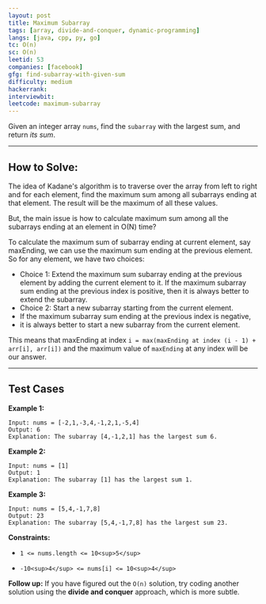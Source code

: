```yaml
---
layout: post
title: Maximum Subarray
tags: [array, divide-and-conquer, dynamic-programming]
langs: [java, cpp, py, go]
tc: O(n)
sc: O(n)
leetid: 53
companies: [facebook]
gfg: find-subarray-with-given-sum
difficulty: medium
hackerrank: 
interviewbit: 
leetcode: maximum-subarray
---
```

Given an integer array `nums`, find the `subarray` with the largest sum, and return *its sum*.
 
---
## How to Solve:

The idea of Kadane's algorithm is to traverse over the array from left to right and for each element, 
find the maximum sum among all subarrays ending at that element. The result will be the maximum of all these values.

But, the main issue is how to calculate maximum sum among all the subarrays ending at an element in O(N) time?

To calculate the maximum sum of subarray ending at current element, say maxEnding, 
we can use the maximum sum ending at the previous element. So for any element, we have two choices:

* Choice 1: Extend the maximum sum subarray ending at the previous element by adding the current element to it. 
If the maximum subarray sum ending at the previous index is positive, then it is always better to extend the subarray.
* Choice 2: Start a new subarray starting from the current element. 
* If the maximum subarray sum ending at the previous index is negative, 
* it is always better to start a new subarray from the current element.

This means that maxEnding at index `i = max(maxEnding at index (i - 1) + arr[i], arr[i])` 
and the maximum value of `maxEnding` at any index will be our answer.

---
## Test Cases
**Example 1:**
```
Input: nums = [-2,1,-3,4,-1,2,1,-5,4]
Output: 6
Explanation: The subarray [4,-1,2,1] has the largest sum 6.
```
**Example 2:**
```
Input: nums = [1]
Output: 1
Explanation: The subarray [1] has the largest sum 1.
```
**Example 3:**
```
Input: nums = [5,4,-1,7,8]
Output: 23
Explanation: The subarray [5,4,-1,7,8] has the largest sum 23.
```
 
**Constraints:**
	
* `1 <= nums.length <= 10<sup>5</sup>`
	
* `-10<sup>4</sup> <= nums[i] <= 10<sup>4</sup>`
 
**Follow up:** If you have figured out the `O(n)` solution, try coding another solution using the **divide and conquer** approach, which is more subtle.

        
